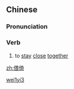==Chinese==
{{zh-forms}}

===Pronunciation===
{{zh-pron
|m=wēiyǐ
|mn=oe-óa
|cat=v
}}

===Verb===
{{zh-verb}}

# {{lb|zh|literary}} to [[stay]] [[close]] [[together]]

[[Category:Mandarin literary terms|wei1yi3]]

[[zh:偎倚]]